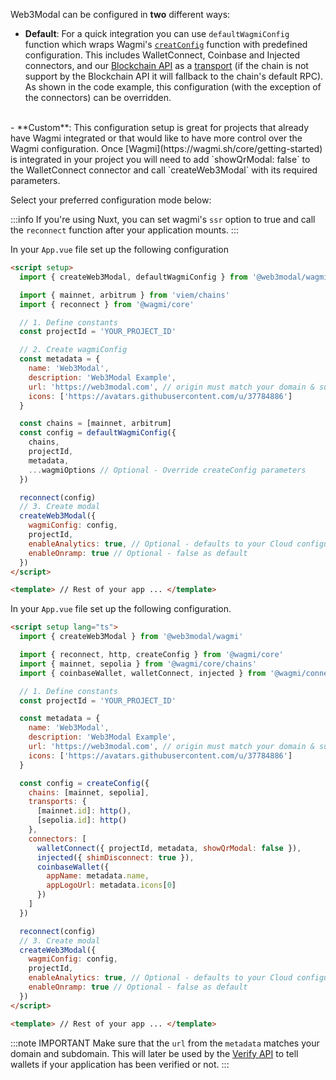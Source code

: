 
Web3Modal can be configured in **two** different ways:

- **Default**: For a quick integration you can use `defaultWagmiConfig` function which wraps Wagmi's [`creatConfig`](https://wagmi.sh/core/api/createConfig) function with predefined configuration.
This includes WalletConnect, Coinbase and Injected connectors, and our [Blockchain API](../../../../cloud/blockchain-api.md) as a [transport](https://wagmi.sh/core/api/createConfig#transports) (if the chain is not support by the Blockchain API it will fallback to the chain's default RPC).
<br/> As shown in the code example, this configuration (with the exception of the connectors) can be overridden.
<br/>
- **Custom**: This configuration setup is great for projects that already have Wagmi integrated or that would like to have more control over the Wagmi configuration. Once [Wagmi](https://wagmi.sh/core/getting-started) is integrated in your project you will need to add `showQrModal: false` to the WalletConnect connector and call `createWeb3Modal` with its required parameters.

Select your preferred configuration mode below:

:::info
If you're using Nuxt, you can set wagmi's `ssr` option to true and call the `reconnect` function after your application mounts.
:::

<Tabs>
<TabItem value="default" label="Default">

In your `App.vue` file set up the following configuration

```html
<script setup>
  import { createWeb3Modal, defaultWagmiConfig } from '@web3modal/wagmi'

  import { mainnet, arbitrum } from 'viem/chains'
  import { reconnect } from '@wagmi/core'

  // 1. Define constants
  const projectId = 'YOUR_PROJECT_ID'

  // 2. Create wagmiConfig
  const metadata = {
    name: 'Web3Modal',
    description: 'Web3Modal Example',
    url: 'https://web3modal.com', // origin must match your domain & subdomain
    icons: ['https://avatars.githubusercontent.com/u/37784886']
  }

  const chains = [mainnet, arbitrum]
  const config = defaultWagmiConfig({
    chains,
    projectId,
    metadata,
    ...wagmiOptions // Optional - Override createConfig parameters
  })

  reconnect(config)
  // 3. Create modal
  createWeb3Modal({
    wagmiConfig: config,
    projectId,
    enableAnalytics: true, // Optional - defaults to your Cloud configuration
    enableOnramp: true // Optional - false as default
  })
</script>

<template> // Rest of your app ... </template>
```

</TabItem>
<TabItem value="custom" label="Custom">

In your `App.vue` file set up the following configuration.

```html
<script setup lang="ts">
  import { createWeb3Modal } from '@web3modal/wagmi'

  import { reconnect, http, createConfig } from '@wagmi/core'
  import { mainnet, sepolia } from '@wagmi/core/chains'
  import { coinbaseWallet, walletConnect, injected } from '@wagmi/connectors'

  // 1. Define constants
  const projectId = 'YOUR_PROJECT_ID'

  const metadata = {
    name: 'Web3Modal',
    description: 'Web3Modal Example',
    url: 'https://web3modal.com', // origin must match your domain & subdomain
    icons: ['https://avatars.githubusercontent.com/u/37784886']
  }

  const config = createConfig({
    chains: [mainnet, sepolia],
    transports: {
      [mainnet.id]: http(),
      [sepolia.id]: http()
    },
    connectors: [
      walletConnect({ projectId, metadata, showQrModal: false }),
      injected({ shimDisconnect: true }),
      coinbaseWallet({
        appName: metadata.name,
        appLogoUrl: metadata.icons[0]
      })
    ]
  })

  reconnect(config)
  // 3. Create modal
  createWeb3Modal({
    wagmiConfig: config,
    projectId,
    enableAnalytics: true, // Optional - defaults to your Cloud configuration
    enableOnramp: true // Optional - false as default
  })
</script>

<template> // Rest of your app ... </template>
```

</TabItem>
</Tabs>

:::note IMPORTANT
Make sure that the `url` from the `metadata` matches your domain and subdomain. This will later be used by the [Verify API](../../../../cloud/verify.md) to tell wallets if your application has been verified or not.
:::